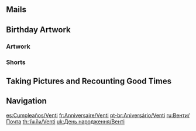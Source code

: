{{BirthdayIntro|Venti}}

==Mails==
{{Mails by Category Table|Venti Birthday Mails|noheader=1}}

==Birthday Artwork==
===Artwork===
{{Artwork by Category Table
|Character Birthday Artwork
|category = Venti Birthday Artwork
|header = Venti's Birthday Artwork
}}

===Shorts===
{{Artwork by Category Table
|Character Shorts
|category = Venti Birthday Artwork
|header = Venti's Birthday Shorts
}}

==Taking Pictures and Recounting Good Times==
{{Transclude|Taking Pictures and Recounting Good Times/Story/Venti|Stories|main=1|top=1}}

==Navigation==
{{Character Navbox|prelink=1|link type=Birthday}}

[[es:Cumpleaños/Venti]]
[[fr:Anniversaire/Venti]]
[[pt-br:Aniversário/Venti]]
[[ru:Венти/Почта]]
[[th:วันเกิด/Venti]]
[[uk:День народження/Венті]]